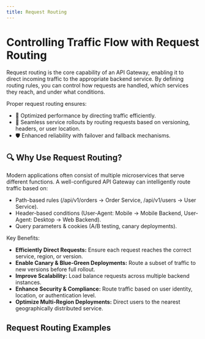 ```yaml
---
title: Request Routing
---
```


# Controlling Traffic Flow with Request Routing

Request routing is the core capability of an API Gateway, enabling it to direct incoming traffic to the appropriate backend service. 
By defining routing rules, you can control how requests are handled, which services they reach, and under what conditions.

Proper request routing ensures:
- 🚀 Optimized performance by directing traffic efficiently.
- 🔄 Seamless service rollouts by routing requests based on versioning, headers, or user location.
- 🛡 Enhanced reliability with failover and fallback mechanisms.

## 🔍 Why Use Request Routing?

Modern applications often consist of multiple microservices that serve different functions. 
A well-configured API Gateway can intelligently route traffic based on:
- Path-based rules (/api/v1/orders → Order Service, /api/v1/users → User Service).
- Header-based conditions (User-Agent: Mobile → Mobile Backend, User-Agent: Desktop → Web Backend).
- Query parameters & cookies (A/B testing, canary deployments).

Key Benefits:
- **Efficiently Direct Requests:** Ensure each request reaches the correct service, region, or version.
- **Enable Canary & Blue-Green Deployments:** Route a subset of traffic to new versions before full rollout.
- **Improve Scalability:** Load balance requests across multiple backend instances.
- **Enhance Security & Compliance:** Route traffic based on user identity, location, or authentication level.
- **Optimize Multi-Region Deployments:** Direct users to the nearest geographically distributed service.

## Request Routing Examples

<!-- prettier-ignore-start -->
<Tabs groupId="kind" queryString="kind">
	<TabItem value="agent-endpoint" label="AgentEndpoint" default>
	</TabItem>
	<TabItem value="cloud-endpoint" label="CloudEndpoint">
  </TabItem>
	<TabItem value="ingress" label="Ingress">
  </TabItem>
	<TabItem value="gateway-api" label="Gateway API">
  </TabItem>
</Tabs>
<!-- prettier-ignore-end -->
